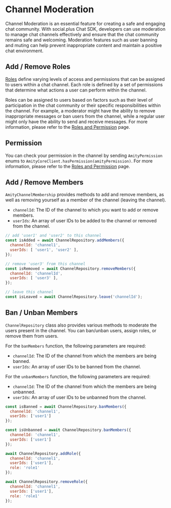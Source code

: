 # Channel Moderation

Channel Moderation is an essential feature for creating a safe and engaging chat community. With social.plus Chat SDK, developers can use moderation to manage chat channels effectively and ensure that the chat community remains safe and welcoming. Moderation features such as user banning and muting can help prevent inappropriate content and maintain a positive chat environment.

## Add / Remove Roles

[Roles](../../core-concepts/user/user-permission.md#channel) define varying levels of access and permissions that can be assigned to users within a chat channel. Each role is defined by a set of permissions that determine what actions a user can perform within the channel.

Roles can be assigned to users based on factors such as their level of participation in the chat community or their specific responsibilities within the channel. For example, a moderator might have the ability to remove inappropriate messages or ban users from the channel, while a regular user might only have the ability to send and receive messages. For more information, please refer to the [Roles and Permission](https://docs.amity.co/amity-sdk/chat/moderation/roles-and-permission#roles) page.

## Permission

You can check your permission in the channel by sending `AmityPermission` enums to `AmityCoreClient.hasPermission(amityPermission)`. For more information, please refer to the [Roles and Permission](https://docs.amity.co/amity-sdk/chat/moderation/roles-and-permission#roles) page.

## Add / Remove Members

`AmityChannelMembership` provides methods to add and remove members, as well as removing yourself as a member of the channel (leaving the channel).

* `channelId`: The ID of the channel to which you want to add or remove members.
* `userIds`: An array of user IDs to be added to the channel or removed from the channel.

```javascript
// add 'user1' and 'user2' to this channel
const isAdded = await ChannelRepository.addMembers({
  channelId: 'channel1',
  userIds: [ 'user1', 'user2' ],
});

// remove 'user3' from this channel
const isRemoved = await ChannelRepository.removeMembers({
  channelId: 'channelId',
  userIds: [ 'user3' ],
});

// leave this channel
const isLeaved = await ChannelRepository.leave('channelId');
```

## Ban / Unban Members

`ChannelRepository` class also provides various methods to moderate the users present in the channel. You can ban/unban users, assign roles, or remove them from users.

For the `banMembers` function, the following parameters are required:

* `channelId`: The ID of the channel from which the members are being banned.
* `userIds`: An array of user IDs to be banned from the channel.

For the `unbanMembers` function, the following parameters are required:

* `channelId`: The ID of the channel from which the members are being unbanned.
* `userIds`: An array of user IDs to be unbanned from the channel.

```javascript
const isBanned = await ChannelRepository.banMembers({ 
  channelId: 'channel1', 
  userIds: ['user1']
});

const isUnbanned = await ChannelRepository.banMembers({ 
  channelId: 'channel1', 
  userIds: ['user1']
});

await ChannelRepository.addRole({ 
  channelId: 'channel1', 
  userIds: ['user1'],
  role: 'role1'
});

await ChannelRepository.removeRole({ 
  channelId: 'channel1', 
  userIds: ['user1'],
  role: 'role1'
});
```